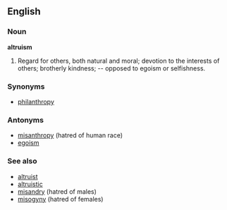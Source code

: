==English==

===Noun===
'''altruism'''
#Regard for others, both natural and moral; devotion to the interests of others; brotherly kindness; -- opposed to egoism or selfishness.

===Synonyms===
*[[philanthropy]]

===Antonyms===
*[[misanthropy]] (hatred of human race)
*[[egoism]]

===See also===
*[[altruist]]
*[[altruistic]]
*[[misandry]] (hatred of males)
*[[misogyny]] (hatred of females)